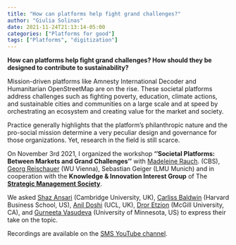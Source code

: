 ```yaml
---
title: "How can platforms help fight grand challenges?"
author: "Giulia Solinas" 
date: 2021-11-24T21:13:14-05:00
categories: ["Platforms for good"]
tags: ["Platforms", "digitization"]
---
```


**How can platforms help fight grand challenges? How should they be designed to contribute to sustainability?**

Mission-driven platforms like Amnesty International Decoder and Humanitarian OpenStreetMap are on the rise. These societal platforms address challenges such as fighting poverty, education, climate actions, and sustainable cities and communities on a large scale and at speed by orchestrating an ecosystem and creating value for the market and society. 

Practice generally highlights that the platform’s philanthropic nature and the pro-social mission determine a very peculiar design and governance for those organizations. Yet, research in the field is still scarce.

On November 3rd 2021, I organized the workshop **''Societal Platforms: Between Markets and Grand Challenges''** with [Madeleine Rauch](https://www.rauchm.com/). (CBS), [Georg Reischauer](https://sites.google.com/view/greischauer/) (WU Vienna), Sebastian Geiger (LMU Munich) and in cooperation with the **Knowledge & Innovation Interest Group** of The [**Strategic Management Society**](https://www.strategicmanagement.net/).

We asked [Shaz Ansari](https://www.jbs.cam.ac.uk/faculty-research/faculty-a-z/shahzad-ansari/) (Cambridge University, UK), [Carliss Baldwin](https://www.hbs.edu/faculty/Pages/profile.aspx?facId=6417) (Harvard Business School, US), [Anil Doshi](http://www.anilrdoshi.com/) (UCL, UK), [Dror Etzion](https://www.mcgill.ca/desautels/dror-etzion) (McGill University, CA), and [Gurneeta Vasudeva](https://carlsonschool.umn.edu/faculty/gurneeta-vasudeva-singh) (University of Minnesota, US) to express their take on the topic.

Recordings are available on the [SMS YouTube channel](https://youtu.be/O1_0MpZUPY0).

